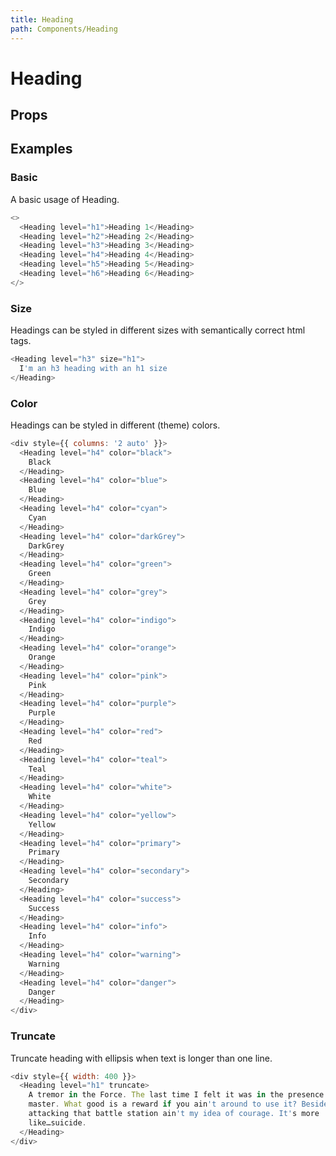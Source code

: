 ```yaml
---
title: Heading
path: Components/Heading
---
```



# Heading

<Description of="Heading" />

## Props

<Props of="Heading" />

## Examples

### Basic

A basic usage of Heading.

```js live
<>
  <Heading level="h1">Heading 1</Heading>
  <Heading level="h2">Heading 2</Heading>
  <Heading level="h3">Heading 3</Heading>
  <Heading level="h4">Heading 4</Heading>
  <Heading level="h5">Heading 5</Heading>
  <Heading level="h6">Heading 6</Heading>
</>
```

### Size

Headings can be styled in different sizes with semantically correct html tags.

```js live
<Heading level="h3" size="h1">
  I'm an h3 heading with an h1 size
</Heading>
```

### Color

Headings can be styled in different (theme) colors.

```js live
<div style={{ columns: '2 auto' }}>
  <Heading level="h4" color="black">
    Black
  </Heading>
  <Heading level="h4" color="blue">
    Blue
  </Heading>
  <Heading level="h4" color="cyan">
    Cyan
  </Heading>
  <Heading level="h4" color="darkGrey">
    DarkGrey
  </Heading>
  <Heading level="h4" color="green">
    Green
  </Heading>
  <Heading level="h4" color="grey">
    Grey
  </Heading>
  <Heading level="h4" color="indigo">
    Indigo
  </Heading>
  <Heading level="h4" color="orange">
    Orange
  </Heading>
  <Heading level="h4" color="pink">
    Pink
  </Heading>
  <Heading level="h4" color="purple">
    Purple
  </Heading>
  <Heading level="h4" color="red">
    Red
  </Heading>
  <Heading level="h4" color="teal">
    Teal
  </Heading>
  <Heading level="h4" color="white">
    White
  </Heading>
  <Heading level="h4" color="yellow">
    Yellow
  </Heading>
  <Heading level="h4" color="primary">
    Primary
  </Heading>
  <Heading level="h4" color="secondary">
    Secondary
  </Heading>
  <Heading level="h4" color="success">
    Success
  </Heading>
  <Heading level="h4" color="info">
    Info
  </Heading>
  <Heading level="h4" color="warning">
    Warning
  </Heading>
  <Heading level="h4" color="danger">
    Danger
  </Heading>
</div>
```

### Truncate

Truncate heading with ellipsis when text is longer than one line.

```js live
<div style={{ width: 400 }}>
  <Heading level="h1" truncate>
    A tremor in the Force. The last time I felt it was in the presence of my old
    master. What good is a reward if you ain't around to use it? Besides,
    attacking that battle station ain't my idea of courage. It's more
    like…suicide.
  </Heading>
</div>
```
